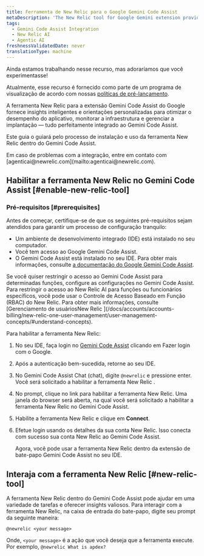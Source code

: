 ```yaml
---
title: Ferramenta de New Relic para o Google Gemini Code Assist
metaDescription: 'The New Relic tool for Google Gemini extension provides intelligent insights and guidance tailored to optimize application performance, monitor infrastructure, and manage deployments—all seamlessly integrated within Gemini Code Assist.'
tags:
  - Gemini Code Assist Integration
  - New Relic AI
  - Agentic AI
freshnessValidatedDate: never
translationType: machine
---
```


<Callout title="visualização">
  Ainda estamos trabalhando nesse recurso, mas adoraríamos que você experimentasse!

  Atualmente, esse recurso é fornecido como parte de um programa de visualização de acordo com nossas [políticas de pré-lançamento](/docs/licenses/license-information/referenced-policies/new-relic-pre-release-policy).
</Callout>

A ferramenta New Relic para a extensão Gemini Code Assist do Google fornece insights inteligentes e orientações personalizadas para otimizar o desempenho do aplicativo, monitorar a infraestrutura e gerenciar a implantação — tudo perfeitamente integrado ao Gemini Code Assist.

Este guia o guiará pelo processo de instalação e uso da ferramenta New Relic dentro do Gemini Code Assist.

<Callout variant="tip" title="dica">
  Em caso de problemas com a integração, entre em contato com [agenticai@newrelic.com](mailto:agenticai@newrelic.com).
</Callout>

## Habilitar a ferramenta New Relic no Gemini Code Assist [#enable-new-relic-tool]

### Pré-requisitos [#prerequisites]

Antes de começar, certifique-se de que os seguintes pré-requisitos sejam atendidos para garantir um processo de configuração tranquilo:

* Um ambiente de desenvolvimento integrado (IDE) está instalado no seu computador.
* Você tem acesso ao Google Gemini Code Assist.
* O Gemini Code Assist está instalado no seu IDE. Para obter mais informações, consulte [a documentação do Google Gemini Code Assist](https://cloud.google.com/gemini/docs/codeassist/overview).

<Callout variant="tip" title="dica">
  Se você quiser restringir o acesso ao Gemini Code Assist para determinadas funções, configure as configurações no Gemini Code Assist. Para restringir o acesso ao New Relic AI para funções ou funcionários específicos, você pode usar o Controle de Acesso Baseado em Função (RBAC) do New Relic. Para obter mais informações, consulte [Gerenciamento de usuáriosNew Relic ](/docs/accounts/accounts-billing/new-relic-one-user-management/user-management-concepts/#understand-concepts).
</Callout>

Para habilitar a ferramenta New Relic:

1. No seu IDE, faça login no [Gemini Code Assist](https://codeassist.google.com) clicando em Fazer login com o Google.

2. Após a autenticação bem-sucedida, retorne ao seu IDE.

3. No <DNT>Gemini Code Assist Chat</DNT> (chat), digite `@newrelic` e pressione enter. Você será solicitado a habilitar a ferramenta New Relic .

4. No prompt, clique no link para habilitar a ferramenta New Relic. Uma janela do browser será aberta, na qual você será solicitado a habilitar a ferramenta New Relic no Gemini Code Assist.

5. Habilite a ferramenta New Relic e clique em **Connect**.

6. Efetue login usando os detalhes da sua conta New Relic. Isso conecta com sucesso sua conta New Relic ao Gemini Code Assist.

   Agora, você pode usar a ferramenta New Relic dentro da extensão de bate-papo Gemini Code Assist no seu IDE.

## Interaja com a ferramenta New Relic [#new-relic-tool]

A ferramenta New Relic dentro do Gemini Code Assist pode ajudar em uma variedade de tarefas e oferecer insights valiosos. Para interagir com a ferramenta New Relic, na caixa de entrada do bate-papo, digite seu prompt da seguinte maneira:

`@newrelic <your message>`

Onde, `<your message>` é a ação que você deseja que a ferramenta execute. Por exemplo, `@newrelic What is apdex?`